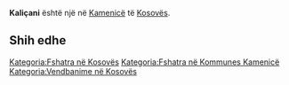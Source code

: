 {{Fshat në 
 | Emri                = Kaliçani
 | EmriAlt                = 
 | NAME_SHORT_FORM=      
 | NAME_GENERIC=      
 | NAME_SORT_NAME_RO=      KALICANI
 | FULL_NAME_RO = Kaliçani
 | FULL_NAME_ND_RO=Kalicani
 | SORT_NAME_RG=KALICANI
 | FULL_NAME_RG=Kaliçani
 | FULL_NAME_ND_RG=Kalicani
 | SRP_NAME_SHORT_FORM=      
 | SRP_NAME_GENERIC=      
 | SRP_NAME_SORT_NAME_RO=      
 | SRP_FULL_NAME_RO = 
 | SRP_FULL_NAME_ND_RO=
 | SRP_SORT_NAME_RG=
 | SRP_FULL_NAME_RG=
 | SRP_FULL_NAME_ND_RG=
 | Emri (Rasa dhanore) = 
 | Figura              = 
 | Shteti              = Kosovo
 | Komuna              = Kamenicë
 | Kodi postar         = 
 | Sipërfaqja          = 

 | Popullsia           = 

 | Regj. i popullsisë  = 
 | Dend. e popullsisë  = 
 | Faqja zyrtare       = 
 <!--- Koordinatat ----> 
 | Gjerësia            = 42.758333
 | Gjatësia            = 20.353611
 | Lartësia            = 
}}
'''Kaliçani''' është një [[]] në [[Kamenicë]] të [[Kosovës]].

<!-- == Gjeografia == -->
<!-- == Historia == -->
<!-- == Demografia == -->
== Shih edhe ==
{{Komuna Kamenicë}}
{{Kosovo-Administrata-Cung}}

[[Kategoria:Fshatra në Kosovës]]
[[Kategoria:Fshatra në Kommunes Kamenicë]]
[[Kategoria:Vendbanime në Kosovës]]